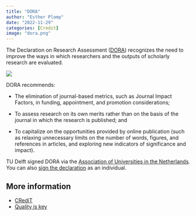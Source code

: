 ```yaml
---
title: "DORA"
author: "Esther Plomp"
date: "2022-11-29"
categories: [Credit]
image: "dora.png"
---
```


The Declaration on Research Assessment ([DORA](https://sfdora.org/)) recognizes the need to improve the ways in which researchers and the outputs of scholarly research are evaluated.

![](dora.png)

DORA recommends:

-   The elimination of journal-based metrics, such as Journal Impact Factors, in funding, appointment, and promotion considerations;

-   To assess research on its own merits rather than on the basis of the journal in which the research is published; and

-   To capitalize on the opportunities provided by online publication (such as relaxing unnecessary limits on the number of words, figures, and references in articles, and exploring new indicators of significance and impact).

TU Delft signed DORA via the [Association of Universities in the Netherlands](https://www.universiteitenvannederland.nl/en_GB/). You can also [sign the declaration](https://sfdora.org/sign/) as an individual.

## **More information**

-   [CRediT](https://estherplomp.github.io/TNW-OS-support/posts/credit/)
-   [Quality is key](https://openworking.wordpress.com/2021/09/01/quality-is-key/)
